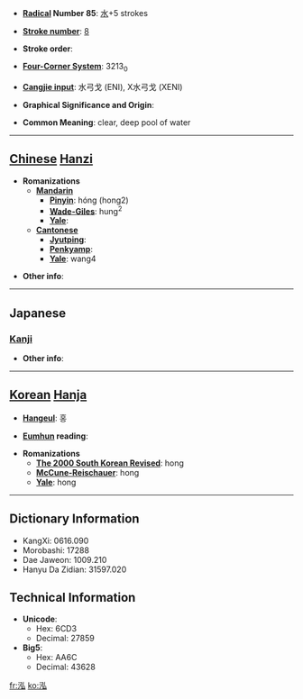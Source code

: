 * '''[[Wiktionary:Chinese radical index| Radical]] Number 85''': [[Wiktionary:Chinese radical index 水|水]]+5 strokes

* '''[[Wiktionary:Chinese total strokes index|Stroke number]]''': [[Wiktionary:Chinese total strokes index 8|8]]

* '''Stroke order''': 

* '''[[Wiktionary:Chinese four corner index|Four-Corner System]]''': 3213<sub>0</sub>

* '''[[Wiktionary:Chinese Cangjie index|Cangjie input]]''': 水弓戈 (ENI), X水弓戈 (XENI)

* '''Graphical Significance and Origin''': 

* '''Common Meaning''': clear, deep pool of water

----

== [[Chinese]] [[Hanzi]] ==

* '''Romanizations'''
** '''[[Mandarin]]'''
*** '''[[Pinyin]]''': hóng (hong2)
*** '''[[Wade-Giles]]''': hung<sup>2</sup>
*** '''[[Yale]]''': 
** '''[[Cantonese]]'''
*** '''[[Jyutping]]''':
*** '''[[Penkyamp]]''': 
*** '''[[Yale]]''': wang4

* '''Other info''': 

----

==Japanese==
===[[Kanji]]===
{{kanji|on readings=[[おう]] (ō)
|kun readings=[[ふかい]] (fukai)
}}

* '''Other info''':  

----

== [[Korean]] [[Hanja]] ==

* '''[[Hangeul]]''': 홍

* '''[[Eumhun]] reading''': 

* '''Romanizations'''
** '''[[The 2000 South Korean Revised Romanization|The 2000 South Korean Revised]]''': hong
** '''[[McCune-Reischauer]]''': hong
** '''[[Yale]]''': hong

----

== Dictionary Information ==

* KangXi: 0616.090
* Morobashi: 17288
* Dae Jaweon: 1009.210
* Hanyu Da Zidian: 31597.020

== Technical Information ==

* '''Unicode''':
** Hex: 6CD3
** Decimal: 27859
* '''Big5''':
** Hex: AA6C
** Decimal: 43628

[[fr:泓]]
[[ko:泓]]